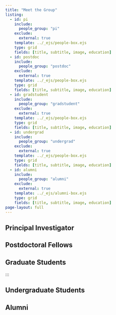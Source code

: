 ```yaml
---
title: "Meet the Group"
listing:
  - id: pi
    include:
      people_group: "pi"
    exclude:
      external: true
    template: ../_ejs/people-box.ejs
    type: grid
    fields: [title, subtitle, image, education]
  - id: postdoc
    include:
      people_group: "postdoc"
    exclude:
      external: true
    template: ../_ejs/people-box.ejs
    type: grid
    fields: [title, subtitle, image, education]
  - id: gradstudent
    include:
      people_group: "gradstudent"
    exclude:
      external: true
    template: ../_ejs/people-box.ejs
    type: grid
    fields: [title, subtitle, image, education]
  - id: undergrad
    include:
      people_group: "undergrad"
    exclude:
      external: true
    template: ../_ejs/people-box.ejs
    type: grid
    fields: [title, subtitle, image, education]
  - id: alumni
    include:
      people_group: "alumni"
    exclude:
      external: true
    template: ../_ejs/alumni-box.ejs
    type: grid
    fields: [title, subtitle, image, education]
page-layout: full
---
```


## Principal Investigator

::: {#pi}
:::


## Postdoctoral Fellows

::: {#postdoc}
:::

## Graduate Students



::: {#gradstudent}
:::

:::

## Undergraduate Students

::: {#undergrad}
:::

## Alumni



::: {#alumni}
:::
